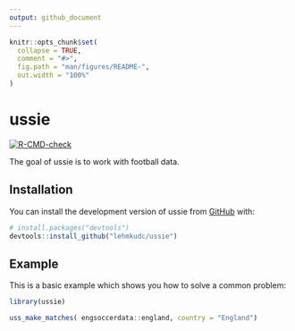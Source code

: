 ```yaml
---
output: github_document
---
```


<!-- README.md is generated from README.Rmd. Please edit that file -->

```r
knitr::opts_chunk$set(
  collapse = TRUE,
  comment = "#>",
  fig.path = "man/figures/README-",
  out.width = "100%"
)
```

# ussie

<!-- badges: start -->
[![R-CMD-check](https://github.com/lehmkudc/ussie/actions/workflows/R-CMD-check.yaml/badge.svg)](https://github.com/lehmkudc/ussie/actions/workflows/R-CMD-check.yaml)
<!-- badges: end -->

The goal of ussie is to work with football data.

## Installation

You can install the development version of ussie from [GitHub](https://github.com/) with:

``` r
# install.packages("devtools")
devtools::install_github("lehmkudc/ussie")
```

## Example

This is a basic example which shows you how to solve a common problem:

```r
library(ussie)

uss_make_matches( engsoccerdata::england, country = "England")

```

